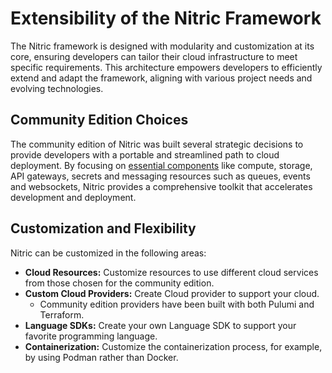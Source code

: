 # Extensibility of the Nitric Framework

The Nitric framework is designed with modularity and customization at its core, ensuring developers can tailor their cloud infrastructure to meet specific requirements. This architecture empowers developers to efficiently extend and adapt the framework, aligning with various project needs and evolving technologies.

## Community Edition Choices

The community edition of Nitric was built several strategic decisions to provide developers with a portable and streamlined path to cloud deployment. 
By focusing on [essential components](/reference/providers#standard-providers) like compute, storage, API gateways, secrets and messaging resources such as queues, events and websockets, Nitric provides a comprehensive toolkit that accelerates development and deployment.

## Customization and Flexibility

Nitric can be customized in the following areas:

- **Cloud Resources:** Customize resources to use different cloud services from those chosen for the community edition.
- **Custom Cloud Providers:** Create Cloud provider to support your cloud.
  - Community edition providers have been built with both Pulumi and Terraform.
- **Language SDKs:** Create your own Language SDK to support your favorite programming language.
- **Containerization:** Customize the containerization process, for example, by using Podman rather than Docker.
